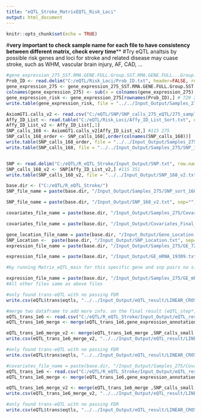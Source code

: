 ```yaml
---
title: "eQTL_Stroke_MatrixEQTL_Risk_Loci"
output: html_document
---
```


```r
knitr::opts_chunk$set(echo = TRUE)
```
#**very important to check sample name for each file to have consistency between different matrix, check every time****
#Try eQTL analtsis by possible risk genes and loci for stroke and related disease may cuase stroke, such as WHM,  vascular brain injury, AF, CAD, ...

```r
#gene_expression_275_SST.RMA.GENE.FULL.Group.SST.RMA.GENE.FULL...Group.1 <- read.delim("C:/eQTL/GENE/Picked_Files_HTA2_275/gene_expression_275_SST-RMA-GENE-FULL-Group.SST-RMA-GENE-FULL - Group 1.TXT", row.names=1)
Prob_ID <- read.delim("C:/eQTL/Risk_Loci/Prob_ID.txt", header=FALSE, row.names=1) #including risk coding and noncoding genes 729
gene_expression_275 <- gene_expression_275_SST.RMA.GENE.FULL.Group.SST.RMA.GENE.FULL...Group.1[,c(1:275)]
colnames(gene_expression_275) <- sub(x = colnames(gene_expression_275), pattern = "_HTA*.*", replacement ="") 
gene_expression_risk <- gene_expression_275[rownames(Prob_ID),] # 729 275
write.table(gene_expression_risk, file = "../../Input_Output/Samples_275/GE_729.txt",col.names =T, sep = "\t") #should change four samples name to consistant with covarite files.
```

```r

AxiomGT1.calls_v2 <- read.csv("C:/eQTL/SNP/SNP_calls_275_eQTL/275_sample/AxiomGT1.calls_v2.csv", row.names=1) #628679    275
Affy_ID_List <- read.table("C:/eQTL/Risk_Loci/Affy_ID_List_Sort.txt", quote="\"", comment.char="") #115 IDs
Affy_ID_List_v2 <- Affy_ID_List[,1]
SNP_calls_168 <- AxiomGT1.calls_v2[Affy_ID_List_v2,] #115 275
SNP_calls_168_order <- SNP_calls_168[,order(colnames(SNP_calls_168))]
write.table(SNP_calls_168_order, file = "../../Input_Output/Samples_275/SNP_sort_168.txt", col.names = T, sep = "\t") 
write.table(SNP_calls_168, file = "../../Input_Output/Samples_275/SNP_168.txt", col.names = T, sep = "\t") #should change four samples name to consistant with covarite files.


SNP <- read.delim("C:/eQTL/R_eQTL_Stroke/Input_Output/SNP.txt", row.names = 1)
SNP_calls_168_v2 <- SNP[Affy_ID_List_v2,] #115 351
write.table(SNP_calls_168_v2, file = "../../Input_Output/SNP_168_v2.txt", col.names = T, sep = "\t") #for 351 sample size
```

```r
base.dir <- ("C:/eQTL/R_eQTL_Stroke/")
SNP_file_name = paste(base.dir, "/Input_Output/Samples_275/SNP_sort_168.txt", sep="") #all snps id (628679)

SNP_file_name = paste(base.dir, "/Input_Output/SNP_168_v2.txt", sep="") #all snps id for 351 sample size(628679)

covariates_file_name = paste(base.dir, "/Input_Output/Samples_275/Covariate_Final_NO_Risk_Factors.txt", sep="")

covariates_file_name = paste(base.dir, "/Input_Output/Covariates_Final_No_PC.txt", sep="") #try this for 351 sample size

gene_location_file_name = paste(base.dir, "/Input_Output/Gene_Location.txt", sep="")
SNP_Location <-  paste(base.dir, "/Input_Output/SNP_Location.txt", sep="") #include all SNPs location
expression_file_name = paste(base.dir, "/Input_Output/Samples_275/GE_729.txt", sep="") 

expression_file_name = paste(base.dir, "/Input_Output/GE_mRNA_19309.txt", sep="") #try for 351 sample size 
```

```r
#by running Matrix_eQTL_main for this specific gene and snp pairs no sig. eQTL found, so I will try for all mRNA conding genes with this specific snps
```

```r
expression_file_name = paste(base.dir, "/Input_Output/Samples_275/GE_mRNA_19309.txt", sep="") 
#All other files same as above files
```

```r
#only found trans-eQTL with no passing FDR
write.csv(eQTL$trans$eqtls, "../../Input_Output/eQTL_result/LINEAR_CROSS/mRNA/Samples_275/covariate_subdiagnosis_sex_race_age_diagnosis_pc/eQTL_trans_risk_loci_1e6.csv")
```

```r
#merge two dataframe to add more info. on the final result (eQTL_step*)
eQTL_trans_1e6 <- read.csv("C:/eQTL/R_eQTL_Stroke/Input_Output/eQTL_result/LINEAR_CROSS/mRNA/Samples_275/covariate_subdiagnosis_sex_race_age_diagnosis_pc/eQTL_trans_risk_loci_1e6.csv")
eQTL_trans_1e6_merge <- merge(eQTL_trans_1e6,gene_expression_annotation_small,by ="gene", all.x = TRUE, sort =TRUE) #14

eQTL_trans_1e6_merge_v2 <- merge(eQTL_trans_1e6_merge ,SNP_calls_small, by = "snps", all.x = TRUE, sort = TRUE)#14
write.csv(eQTL_trans_1e6_merge_v2, "../../Input_Output/eQTL_result/LINEAR_CROSS/mRNA/Samples_275/covariate_subdiagnosis_sex_race_age_diagnosis_pc/eQTL_trans_risk_loci_1e6_merge.csv") 
```


```r
#only found trans-eQTL with no passing FDR
write.csv(eQTL$trans$eqtls, "../../Input_Output/eQTL_result/LINEAR_CROSS/mRNA/Samples_275/covariate_subdiagnosis_sex_race_age_hypertension_diabates_cholestrolemia_diagnosis/eQTL_trans_risk_loci_1e6.csv")
```

```r
#covariates_file_name = paste(base.dir, "/Input_Output/Samples_275/Covariate_Final_NO_PC.txt", sep="")
eQTL_trans_1e6 <- read.csv("C:/eQTL/R_eQTL_Stroke/Input_Output/eQTL_result/LINEAR_CROSS/mRNA/Samples_275/covariate_subdiagnosis_sex_race_age_hypertension_diabates_cholestrolemia_diagnosis/eQTL_trans_risk_loci_1e6.csv")
eQTL_trans_1e6_merge <- merge(eQTL_trans_1e6,gene_expression_annotation_small,by ="gene", all.x = TRUE, sort =TRUE) #21

eQTL_trans_1e6_merge_v2 <- merge(eQTL_trans_1e6_merge ,SNP_calls_small, by = "snps", all.x = TRUE, sort = TRUE)#21
write.csv(eQTL_trans_1e6_merge_v2, "../../Input_Output/eQTL_result/LINEAR_CROSS/mRNA/Samples_275/covariate_subdiagnosis_sex_race_age_hypertension_diabates_cholestrolemia_diagnosis/eQTL_trans_risk_loci_1e6_merge.csv") 
```


```r
#only found trans-eQTL with no passing FDR
write.csv(eQTL$trans$eqtls, "../../Input_Output/eQTL_result/LINEAR_CROSS/mRNA/covariate_diagnosissubtype_sex_race_age_hypertension_diabates_cholestrolemia_diagnosis/eQTL_trans_risk_loci_1e6.csv")
```